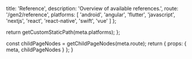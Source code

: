 
  title: 'Reference',
  description: 'Overview of available references.',
  route: '/gen2/reference',
  platforms: [
    'android',
    'angular',
    'flutter',
    'javascript',
    'nextjs',
    'react',
    'react-native',
    'swift',
    'vue'
  ]
};

  return getCustomStaticPath(meta.platforms);
};

  const childPageNodes = getChildPageNodes(meta.route);
  return {
    props: {
      meta,
      childPageNodes
    }
  };
}

<Overview childPageNodes={props.childPageNodes} />
